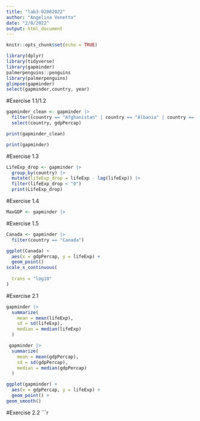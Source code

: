 ```yaml
---
title: "lab3-02082022"
author: "Angelina Venetto"
date: "2/8/2022"
output: html_document
---
```


```r
knitr::opts_chunk$set(echo = TRUE)
```
```r
library(dplyr)
library(tidyverse)
library(gapminder)
palmerpenguins::penguins
library(palmerpenguins)
glimpse(gapminder)
select(gapminder,country, year)
```
#Exercise  1.1/1.2
```r


gapminder_clean <- gapminder |>
  filter((country == "Afghanistan" | country == "Albania" | country == "Algeria") & year >= 1970, year < 1980) |>
  select(country, gdpPercap)

print(gapminder_clean)

```
```r
print(gapminder)
```
#Exercise 1.3
```r
LifeExp_drop <- gapminder |>
  group_by(country) |>
  mutate(lifeExp_drop = lifeExp - lag(lifeExp)) |>
  filter(lifeExp_drop < "0")
  print(LifeExp_drop)
```
#Exercise 1.4
```r
MaxGDP <- gapminder |>
```

#Exercise 1.5 
```r
Canada <- gapminder |>
  filter(country == "Canada")
```
```r
ggplot(Canada) +
  aes(x = gdpPercap, y = lifeExp) +
  geom_point()
scale_x_continuous(
 
  trans = "log10"
)
```

#Exercise 2.1
```r
gapminder |>
  summarize(
    mean = mean(lifeExp),
    sd = sd(lifeExp),
    median = median(lifeExp)
  )
```
```r
 gapminder |>
  summarize(
    mean = mean(gdpPercap),
    sd = sd(gdpPercap),
    median = median(gdpPercap)
  )
```
    
```r
ggplot(gapminder) +
  aes(x = gdpPercap, y = lifeExp) +
  geom_point() +
geom_smooth()

```

#Exercise 2.2
```r




